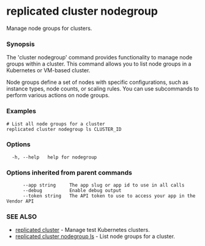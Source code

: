 # replicated cluster nodegroup

Manage node groups for clusters.

### Synopsis

The 'cluster nodegroup' command provides functionality to manage node groups within a cluster. This command allows you to list node groups in a Kubernetes or VM-based cluster.

Node groups define a set of nodes with specific configurations, such as instance types, node counts, or scaling rules. You can use subcommands to perform various actions on node groups.

### Examples

```
# List all node groups for a cluster
replicated cluster nodegroup ls CLUSTER_ID
```

### Options

```
  -h, --help   help for nodegroup
```

### Options inherited from parent commands

```
      --app string     The app slug or app id to use in all calls
      --debug          Enable debug output
      --token string   The API token to use to access your app in the Vendor API
```

### SEE ALSO

* [replicated cluster](replicated-cli-cluster)	 - Manage test Kubernetes clusters.
* [replicated cluster nodegroup ls](replicated-cli-cluster-nodegroup-ls)	 - List node groups for a cluster.

